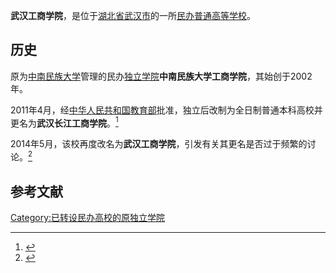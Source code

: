 {{高校
|名称    =武汉工商学院
|外文名  =Wuhan Technology and Business University
|图像    =
|图像说明=
|校训    =
|建校    =2002年
|闭校    =
|校庆日  =
|类型    =民办普通本科高校
|校长    =
|院长    =
|书记    =
|教师    =
|职工    =
|学生    =12783人
|地址    ={{CHN}}[[武汉市|武汉市]][[洪山区|洪山区]]黄家湖西路3号 
|校园环境=
|面积    =1000余亩
|代表色  =
|隶属    =[[湖北省教育厅|湖北省教育厅]]
|邮编    =
|电话    =
|网站    =http://www.wtbu.edu.cn/
|标志    =
|脚注    =
}}
'''武汉工商学院'''，是位于[[湖北省|湖北省]][[武汉市|武汉市]]的一所[[民办大学|民办普通高等学校]]。

== 历史 ==
原为[[中南民族大学|中南民族大学]]管理的民办[[独立学院|独立学院]]'''中南民族大学工商学院'''，其始创于2002年。

2011年4月，经[[中华人民共和国|中华人民共和国]][[中华人民共和国教育部|教育部]]批准，独立后改制为全日制普通本科高校并更名为'''武汉长江工商学院'''。<ref name="学院简介">{{cite web | url=http://www.wtbu.edu.cn/front/SchoolAbstructServlet?typeid=57 | title=学院简介 | accessdate=2012-03-27 | archive-date=2017-01-05 | archive-url=https://web.archive.org/web/20170105015310/http://www.wtbu.edu.cn/front/SchoolAbstructServlet?typeid=57 | dead-url=no }}</ref>

2014年5月，该校再度改名为'''武汉工商学院'''，引发有关其更名是否过于频繁的讨论。<ref>{{Cite web |url=http://news.sina.com.cn/c/2014-05-17/030030153549.shtml |title=湖北高校频繁改名致校名雷同 部分新生走错校门 |access-date=2014-05-16 |archive-date=2020-04-05 |archive-url=https://web.archive.org/web/20200405145957/http://news.sina.com.cn/c/2014-05-17/030030153549.shtml |dead-url=no }}</ref>

==参考文献==
{{reflist}}

{{湖北高等院校}}
{{民办大学}}

[[Category:已转设民办高校的原独立学院|Category:已转设民办高校的原独立学院]]